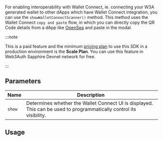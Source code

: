 
For enabling interoperability with Wallet Connect, ie. connecting your W3A generated wallet to other
dApps which have Wallet Connect integration, you can use the `showWalletConnectScanner()` method.
This method uses the Wallet Connect `copy and paste` flow, in which you can directly copy the QR
Code details from a dApp like [OpenSea](https://opensea.io) and paste in the modal.

:::note

This is a paid feature and the minimum [pricing plan](https://web3auth.io/pricing.html) to use this
SDK in a production environment is the **Scale Plan**. You can use this feature in Web3Auth Sapphire
Devnet network for free.

:::

## Parameters

| Name   | Description                                                                                                         |
| ------ | ------------------------------------------------------------------------------------------------------------------- |
| `show` | Determines whether the Wallet Connect UI is displayed. This can be used to programmatically control its visibility. |

## Usage

<ShowWCScanner />
